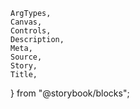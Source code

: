     ArgTypes,
    Canvas,
    Controls,
    Description,
    Meta,
    Source,
    Story,
    Title,
} from "@storybook/blocks";


<Meta of={stories} />
<Title of={stories} />
<Description of={PageHeader} />

## Example

<Description of={stories.Default} />
<Canvas of={stories.Default} />

<Description of={stories.WithActions} />
<Canvas of={stories.WithActions} />

## Props

<ArgTypes of={PageHeader} />
